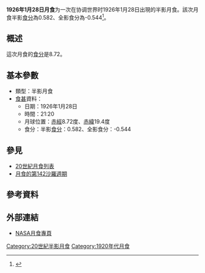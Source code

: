 {{vfd|沒有足夠的可靠資料來源能夠讓這個條目符合[[Wikipedia:關注度|Wikipedia:關注度]]中的標準|date=2022/06/08}}
{{Notability|time=2022-05-09T07:54:20+00:00}}
{{Infobox lunar eclipse
| date        = 1926年1月28日
| time        = 21:20
| nature     = 半影月食
| saros       = 142
| gamma           = 1.284
| magnitude      = 半影食分：0.582<br/>全影食分：-0.544
| par_duration   = 
| tot_duration    = 
| chart               = Lunar eclipse chart close-1926Jan28.png
}}
'''1926年1月28日月食'''为一次在协调世界时1926年1月28日出現的半影月食。該次月食半影[[食分|食分]]為0.582、全影食分為-0.544<ref name="nasa_catalog_list">{{cite web|url=http://eclipse.gsfc.nasa.gov/LEcat/LE1901-2000.html|title=Lunar Eclipses: 1901 to 2000|language=en|publisher=[[NASA|NASA]]|archiveurl=https://web.archive.org/web/20080331031357/http://eclipse.gsfc.nasa.gov/LEcat/LE1901-2000.html|archivedate=2008-03-31|deadurl=yes|accessdate=2016-09-10}}</ref>。

== 概述 ==
這次月食的[[食分|食分]]是8.72。

== 基本參數 ==
{{NoteUTC}}
* 類型：半影月食
*[[食甚|食甚]]資料：
** 日期：1926年1月28日
** 時間：21:20
** 月球位置：[[赤經|赤經]]8.72度、[[赤緯|赤緯]]19.4度
** 食分：半影[[食分|食分]]：0.582、全影食分：-0.544


== 參見 ==
{{portal box|天文學}}
* [[20世紀月食列表|20世紀月食列表]]
* [[月食的第142沙羅週期|月食的第142沙羅週期]]

== 參考資料 ==
{{reflist}}

== 外部連結 ==
* [http://eclipse.gsfc.nasa.gov/lunar.html NASA月食專頁]{{Wayback|url=http://eclipse.gsfc.nasa.gov/lunar.html |date=20181231235927 }}{{en icon}}
{{Lunar-eclipse-stub}}
{{月食}}

[[Category:20世紀半影月食|Category:20世紀半影月食]]
[[Category:1920年代月食|Category:1920年代月食]]